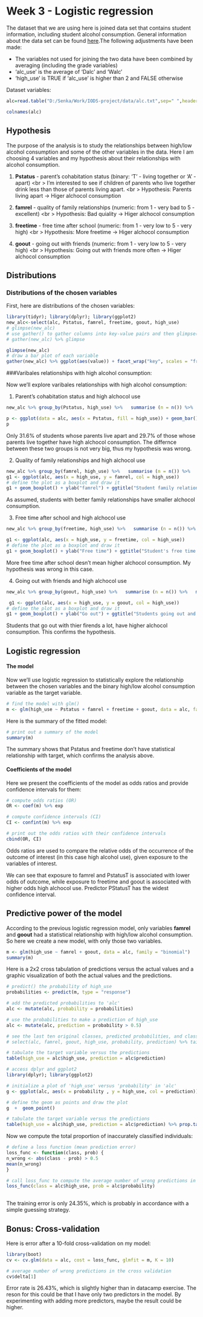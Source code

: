 # Week 3 - Logistic regression

The dataset that we are using here is joined data set that contains student information, including student alcohol consumption. General information about the data set can be found [here](https://archive.ics.uci.edu/ml/datasets/Student+Performance).The following adjustments have been made:

* The variables not used for joining the two data have been combined by averaging (including the grade variables)
* 'alc_use' is the average of 'Dalc' and 'Walc'
* 'high_use' is TRUE if 'alc_use' is higher than 2 and FALSE otherwise

Dataset variables:
```r
alc=read.table("D:/Senka/Work/IODS-project/data/alc.txt",sep=" ",header=TRUE)

```

```r
colnames(alc)

```

<!-- 3 The purpose of your analysis is to study the relationships between high/low alcohol consumption and some of the other variables in the data. To do this, choose 4 interesting variables in the data and for each of them, present your personal hypothesis about their relationships with alcohol consumption. (0-1 point) -->
## Hypothesis
The purpose of the analysis is to study the relationships between high/low alcohol consumption and some of the other variables in the data. Here I am choosing 4 variables and my hypothesis about their relationships with alcohol consumption.

1.  __Pstatus__ - parent's cohabitation status (binary: 'T' - living together or 'A' - apart)  <br \>
    I'm interested to see if children of parents who live together drink less than those of parents living apart. <br \>
    Hypothesis: Parents living apart &rarr; Higer alchocol consumption 

2.  __famrel__ - quality of family relationships (numeric: from 1 - very bad to 5 - excellent) <br \>
    Hypothesis: Bad quiality &rarr; Higer alchocol consumption 

3.  __freetime__ - free time after school (numeric: from 1 - very low to 5 - very high) <br \>
    Hypothesis: More freetime &rarr; Higer alchocol consumption

4.  __goout__ - going out with friends (numeric: from 1 - very low to 5 - very high) <br \>
    Hypothesis: Going out with friends more often &rarr; Higer alchocol consumption

<!-- #4 -->
<!-- # ----Numerically and graphically explore the distributions of your chosen variables -->
## Distributions
### Distributions of the chosen variables
First, here are distributions of the chosen variables:

```r
library(tidyr); library(dplyr); library(ggplot2)
new_alc<-select(alc, Pstatus, famrel, freetime, goout, high_use)
# glimpse(new_alc)
# use gather() to gather columns into key-value pairs and then glimpse() at the resulting data
# gather(new_alc) %>% glimpse
```
```r
glimpse(new_alc)
# draw a bar plot of each variable
gather(new_alc) %>% ggplot(aes(value)) + facet_wrap("key", scales = "free") + geom_bar()

```

<!-- # ......and their relationships with alcohol consumption (use for example cross-tabulations, bar plots and box plots). -->
<!-- # produce summary statistics by group -->
###Varibales relationships with high alcohol consumption:

Now we'll explore varibales relationships with high alcohol consumption:

1.  Parent's cohabitation status and high alchocol use
```r
new_alc %>% group_by(Pstatus, high_use) %>%   summarise (n = n()) %>%   mutate(freq = n / sum(n))

p <- ggplot(data = alc, aes(x = Pstatus, fill = high_use)) + geom_bar() + ggtitle("Consumption of alcohol and Parents cohabitation status")
p

```

Only 31.6% of students whose parents live apart and 29.7% of those whose parents live together have high alchocol consumption. The differnce between these two groups is not very big, thus my hypothesis was wrong.

2.  Quality of family relationships and high alchocol use
```r
new_alc %>% group_by(famrel, high_use) %>%   summarise (n = n()) %>%   mutate(freq = n / sum(n))
g1 <- ggplot(alc, aes(x = high_use, y = famrel, col = high_use))
# define the plot as a boxplot and draw it
g1 + geom_boxplot() + ylab("famrel") + ggtitle("Student family relations by alcohol consumption")
```

As assumed, students with better family relationships have smaller alchocol consumption.



3. Free time after school and high alchocol use

```r
new_alc %>% group_by(freetime, high_use) %>%   summarise (n = n()) %>%   mutate(freq = n / sum(n))

g1 <- ggplot(alc, aes(x = high_use, y = freetime, col = high_use))
# define the plot as a boxplot and draw it
g1 + geom_boxplot() + ylab("Free time") + ggtitle("Student's free time and  alcohol consumption")

```

More free time after school desn't mean higher alchocol consumption. My hypothesis was wrong in this case.

4.  Going out with friends and high alchocol use
```r
new_alc %>% group_by(goout, high_use) %>%   summarise (n = n()) %>%   mutate(freq = n / sum(n))

 g1 <- ggplot(alc, aes(x = high_use, y = goout, col = high_use))
# define the plot as a boxplot and draw it
g1 + geom_boxplot() + ylab("Go out") + ggtitle("Students going out and  alcohol consumption")

```

Students that go out with thier firends a lot, have higher alchocol consumption. This confirms the hypothesis.



## Logistic regression

#### The model

Now we'll use logistic regression to statistically explore the relationship between the chosen variables and the binary high/low alcohol consumption variable as the target variable.

```r
# find the model with glm()
m <- glm(high_use ~ Pstatus + famrel + freetime + goout, data = alc, family = "binomial")

```

Here is the summary of the fitted model:

```r
# print out a summary of the model
summary(m)

```

The summary shows that Pstatus and freetime don't have statistical relationship with target, which confirms the analysis above. 




#### Coefficients of the model
Here we present the coefficients of the model as odds ratios and provide confidence intervals for them:

<!-- # Present and interpret the coefficients of the model as odds ratios and provide confidence intervals for them.  -->

```r
# compute odds ratios (OR)
OR <- coef(m) %>% exp

# compute confidence intervals (CI)
CI <- confint(m) %>% exp 

# print out the odds ratios with their confidence intervals
cbind(OR, CI)

```

<!-- # Interpret the results and compare them to your previously stated hypothesis.-->
Odds ratios are used to compare the relative odds of the occurrence of the outcome of interest (in this case high alcohol use), given exposure to the variables of interest. 

We can see that exposure to famrel and PstatusT is associated with lower odds of outcome, while exposure to freetime and goout is associated with higher odds high alchocol use. Predictor PStatusT has the widest confidence interval. 



## Predictive power of the model

According to the previous logistic regression model, only variables __famrel__ and __goout__ had a statistical relationship with high/low alcohol consumption. So here we create a new model, with only those two variables.

```r
m <- glm(high_use ~ famrel + goout, data = alc, family = "binomial")
summary(m)
```

Here is a 2x2 cross tabulation of predictions versus the actual values and a graphic visualization of both the actual values and the predictions.

```r
# predict() the probability of high_use
probabilities <- predict(m, type = "response")

# add the predicted probabilities to 'alc'
alc <- mutate(alc, probability = probabilities)

# use the probabilities to make a prediction of high_use
alc <- mutate(alc, prediction = probability > 0.5)

# see the last ten original classes, predicted probabilities, and class predictions
# select(alc, famrel, goout, high_use, probability, prediction) %>% tail(10)

# tabulate the target variable versus the predictions
table(high_use = alc$high_use, prediction = alc$prediction)

# access dplyr and ggplot2
library(dplyr); library(ggplot2)

# initialize a plot of 'high_use' versus 'probability' in 'alc'
g <- ggplot(alc, aes(x = probability , y = high_use, col = prediction))

# define the geom as points and draw the plot
g  +  geom_point()

# tabulate the target variable versus the predictions
table(high_use = alc$high_use, prediction = alc$prediction) %>% prop.table() %>% addmargins()
```


Now we compute the total proportion of inaccurately classified individuals:

```r

# define a loss function (mean prediction error)
loss_func <- function(class, prob) {
n_wrong <- abs(class - prob) > 0.5
mean(n_wrong)
}

# call loss_func to compute the average number of wrong predictions in the (training) data
loss_func(class = alc$high_use, prob = alc$probability)
 
```

The training error is only 24.35%, which is probably in accordance with a simple guessing strategy.



## Bonus: Cross-validation 

Here is error after a 10-fold cross-validation on my model:

```r
library(boot)
cv <- cv.glm(data = alc, cost = loss_func, glmfit = m, K = 10)

# average number of wrong predictions in the cross validation
cv$delta[1]
```
 
Error rate is 26.43%, which is slightly higher than in datacamp exercise. The reson for this could be that I have only two predictors in the model. By experimenting with adding more predictors, maybe the result could be higher.


 



 




